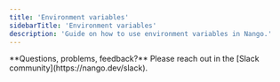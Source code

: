 ```yaml
---
title: 'Environment variables'
sidebarTitle: 'Environment variables'
description: 'Guide on how to use environment variables in Nango.'
---
```


<Tip>
    **Questions, problems, feedback?** Please reach out in the [Slack community](https://nango.dev/slack).
</Tip>